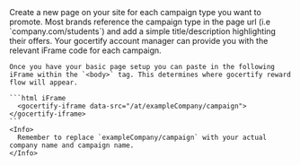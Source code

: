 <Steps>
  <Step title="Add a new page on-site">
    Create a new page on your site for each campaign type you want to promote. 
    Most brands reference the campaign type in the page url (i.e `company.com/students`) and add a simple title/description highlighting their offers.
  </Step>
  <Step title="Add iFrame to body">
    <Tip>
      Your gocertify account manager can provide you with the relevant iFrame code for each campaign.
    </Tip>

    Once you have your basic page setup you can paste in the following iFrame within the `<body>` tag. This determines where gocertify reward flow will appear.
    
    ```html iFrame
      <gocertify-iframe data-src="/at/exampleCompany/campaign"></gocertify-iframe>
    ```
    <Info>
      Remember to replace `exampleCompany/campaign` with your actual company name and campaign name.
    </Info>
    
  </Step>

</Steps>